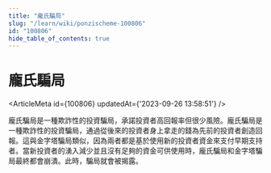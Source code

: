 ```yaml
---
title: "龐氏騙局"
slug: "/learn/wiki/ponzischeme-100806"
id: "100806"
hide_table_of_contents: true
---
```



# 龐氏騙局

<ArticleMeta id={100806} updatedAt={'2023-09-26 13:58:51'} />
<div className='border-solid border-b border-t-0 my-4 border-[var(--ifm-color-gray-300)]' />

龐氏騙局是一種欺詐性的投資騙局，承諾投資者高回報率但很少風險。龐氏騙局是一種欺詐性的投資騙局，通過從後來的投資者身上拿走的錢為先前的投資者創造回報。這與金字塔騙局類似，因為兩者都是基於使用新的投資者資金來支付早期支持者。當新投資者的湧入減少並且沒有足夠的資金可供使用時，龐氏騙局和金字塔騙局最終都會崩潰。此時，騙局就會被揭露。
